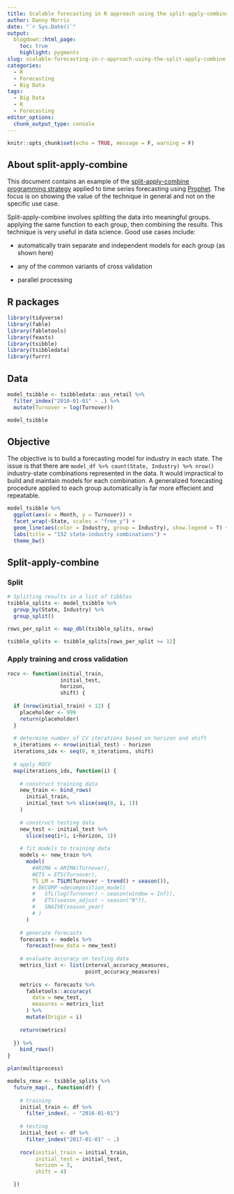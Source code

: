 ```yaml
---
title: Scalable forecasting in R approach using the split-apply-combine technique
author: Danny Morris
date: "`r Sys.Date()`"
output: 
  blogdown::html_page:
    toc: true
    highlight: pygments
slug: scalable-forecasting-in-r-approach-using-the-split-apply-combine-technique
categories:
  - R
  - Forecasting
  - Big Data
tags:
  - Big Data
  - R
  - Forecasting
editor_options: 
  chunk_output_type: console
---
```


```r
knitr::opts_chunk$set(echo = TRUE, message = F, warning = F)
```

## About split-apply-combine

This document contains an example of the [split-apply-combine programming strategy](https://www.jstatsoft.org/article/view/v040i01/v40i01.pdf) applied to time series forecasting using [Prophet](https://facebook.github.io/prophet/). The focus is on showing the value of the technique in general and not on the specific use case.

Split-apply-combine involves splitting the data into meaningful groups. applying the same function to each group, then combining the results. This technique is very useful in data science. Good use cases include:

- automatically train separate and independent models for each group (as shown here)

- any of the common variants of cross validation

- parallel processing

## R packages

```r
library(tidyverse)
library(fable)
library(fabletools)
library(feasts)
library(tsibble)
library(tsibbledata)
library(furrr)
```

## Data

```r
model_tsibble <- tsibbledata::aus_retail %>%
  filter_index("2010-01-01" ~ .) %>%
  mutate(Turnover = log(Turnover))

model_tsibble
```



## Objective

The objective is to build a forecasting model for industry in each state. The issue is that there are `model_df %>% count(State, Industry) %>% nrow()` industry-state combinations represented in the data. It would impractical to build and maintain models for each combination. A generalized forecasting procedure applied to each group automatically is far more effecient and repeatable. 

```r
model_tsibble %>%
  ggplot(aes(x = Month, y = Turnover)) +
  facet_wrap(~State, scales = "free_y") +
  geom_line(aes(color = Industry, group = Industry), show.legend = T) +
  labs(title = "152 state-industry combinations") +
  theme_bw()
```

## Split-apply-combine

### Split

```r
# Splitting results in a list of tibbles
tsibble_splits <- model_tsibble %>%
  group_by(State, Industry) %>%
  group_split()

rows_per_split <- map_dbl(tsibble_splits, nrow)

tsibble_splits <- tsibble_splits[rows_per_split >= 12]
```

### Apply training and cross validation

```r
rocv <- function(initial_train, 
                 initial_test, 
                 horizon, 
                 shift) {
  
  if (nrow(initial_train) < 12) {
    placeholder <- 999
    return(placeholder)
  }
  
  # determine number of CV iterations based on horizon and shift
  n_iterations <- nrow(initial_test) - horizon
  iterations_idx <- seq(0, n_iterations, shift)
  
  # apply ROCV
  map(iterations_idx, function(i) {
    
    # construct training data
    new_train <- bind_rows(
      initial_train,
      initial_test %>% slice(seq(0, i, 1))
    )
    
    # construct testing data
    new_test <- initial_test %>% 
      slice(seq(i+1, i+horizon, 1))
    
    # fit models to training data
    models <- new_train %>%
      model(
        #ARIMA = ARIMA(Turnover),
        #ETS = ETS(Turnover),
        TS_LM = TSLM(Turnover ~ trend() + season()),
        # DECOMP =decomposition_model(
        #   STL(log(Turnover) ~ season(window = Inf)),
        #   ETS(season_adjust ~ season("N")),
        #   SNAIVE(season_year)
        # )
      )
    
    # generate forecasts
    forecasts <- models %>%
      forecast(new_data = new_test)
    
    # evaluate accuracy on testing data
    metrics_list <- list(interval_accuracy_measures,
                         point_accuracy_measures)
    
    metrics <- forecasts %>%
      fabletools::accuracy(
        data = new_test,
        measures = metrics_list
      ) %>%
      mutate(Origin = i)
    
    return(metrics)
    
  }) %>%
    bind_rows()
}
```

```r
plan(multiprocess)

models_rmse <- tsibble_splits %>%
  future_map(., function(df) {
    
    # training
    initial_train <- df %>%
      filter_index(. ~ "2016-01-01")
    
    # testing
    initial_test <- df %>%
      filter_index("2017-01-01" ~ .)
    
    rocv(initial_train = initial_train,
         initial_test = initial_test,
         horizon = 3,
         shift = 4)

  })

```
